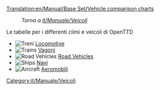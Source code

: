 [[Translation:en/Manual/Base Set/Vehicle comparison charts]]

:''Torna a [[it/Manuale/Veicoli]]''

Le tabelle per i differenti climi e veicoli di OpenTTD

*[[File:en/Manual/Manual html m16a497ce.png|Treni]] [[it/Manuale/Set base/Treni/Comparazione locomotive|Locomotive]]
*[[File:en/Manual/Manual html m16a497ce.png|Trains]] [[it/Manuale/Set base/Treni/Comparazione vagoni|Vagoni]]
*[[File:en/Manual/Manual html m3518e48c.png|Road Vehicles]] [[en/Manual/Base Set/Road Vehicles/Road vehicle comparison|Road Vehicles]]
*[[File:en/Manual/Manual html 53123a33.png|Ships]] [[it/Manuale/Set base/Navi/Comparazione navi|Navi]]
*[[File:en/Manual/Manual html 442702e6.png|Aircraft]] [[it/Manuale/Set base/Aeromobili/Comparazione aerei|Aeromobili]]

[[Category:it/Manuale/Veicoli]]